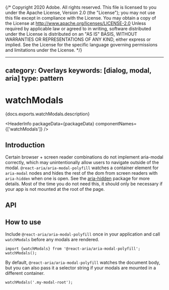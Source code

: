 {/* Copyright 2020 Adobe. All rights reserved.
This file is licensed to you under the Apache License, Version 2.0 (the "License");
you may not use this file except in compliance with the License. You may obtain a copy
of the License at http://www.apache.org/licenses/LICENSE-2.0
Unless required by applicable law or agreed to in writing, software distributed under
the License is distributed on an "AS IS" BASIS, WITHOUT WARRANTIES OR REPRESENTATIONS
OF ANY KIND, either express or implied. See the License for the specific language
governing permissions and limitations under the License. */}



---
category: Overlays
keywords: [dialog, modal, aria]
type: pattern
---

# watchModals

<PageDescription>{docs.exports.watchModals.description}</PageDescription>

<HeaderInfo
  packageData={packageData}
  componentNames={['watchModals']} />

## Introduction

Certain browser + screen reader combinations do not implement aria-modal correctly, which may unintentionally allow users to navigate outside of the modal.
`@react-aria/aria-modal-polyfill` watches a container element for `aria-modal` nodes and hides the rest of the dom from screen readers with `aria-hidden` when one is open. See the [aria-hidden](https://www.npmjs.com/package/aria-hidden) package for more details.
Most of the time you do not need this, it should only be necessary if your app is not mounted at the root of the page.

## API

<FunctionAPI function={docs.exports.watchModals} links={docs.links} />

## How to use
Include `@react-aria/aria-modal-polyfill` once in your application and call `watchModals` before any modals are rendered.
```
import {watchModals} from '@react-aria/aria-modal-polyfill';
watchModals();
```

By default, `@react-aria/aria-modal-polyfill` watches the document body, but you can also pass it a selector string if your modals are mounted in a different container.

```
watchModals('.my-modal-root');
```
